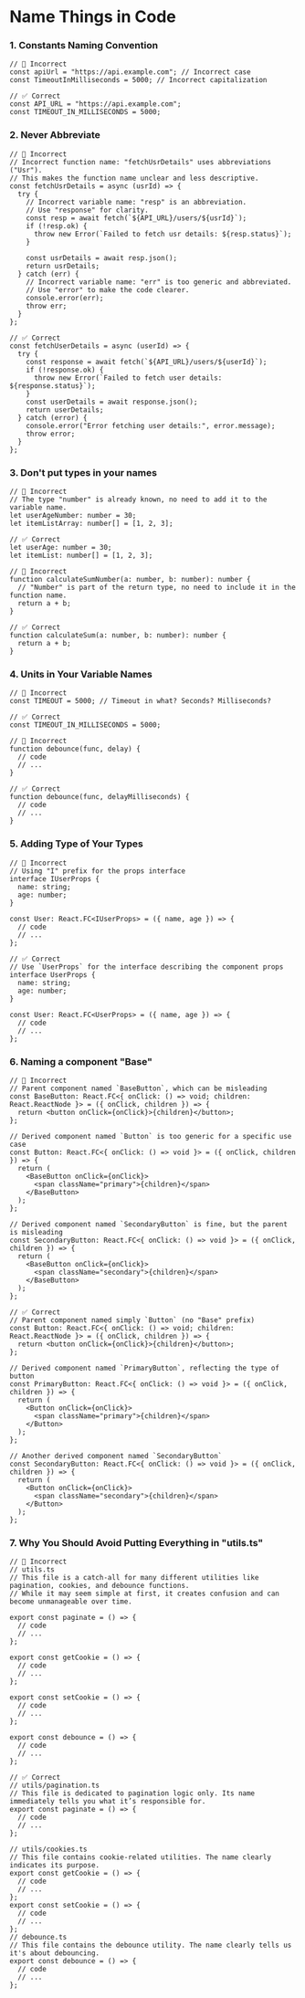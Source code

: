 # Name Things in Code

### 1. Constants Naming Convention

```
// 🚩 Incorrect
const apiUrl = "https://api.example.com"; // Incorrect case
const TimeoutInMilliseconds = 5000; // Incorrect capitalization
```

```
// ✅ Correct
const API_URL = "https://api.example.com";
const TIMEOUT_IN_MILLISECONDS = 5000;
```

### 2. Never Abbreviate

```
// 🚩 Incorrect
// Incorrect function name: "fetchUsrDetails" uses abbreviations ("Usr").
// This makes the function name unclear and less descriptive.
const fetchUsrDetails = async (usrId) => {
  try {
    // Incorrect variable name: "resp" is an abbreviation.
    // Use "response" for clarity.
    const resp = await fetch(`${API_URL}/users/${usrId}`);
    if (!resp.ok) {
      throw new Error(`Failed to fetch usr details: ${resp.status}`);
    }

    const usrDetails = await resp.json();
    return usrDetails;
  } catch (err) {
    // Incorrect variable name: "err" is too generic and abbreviated.
    // Use "error" to make the code clearer.
    console.error(err);
    throw err;
  }
};
```

```
// ✅ Correct
const fetchUserDetails = async (userId) => {
  try {
    const response = await fetch(`${API_URL}/users/${userId}`);
    if (!response.ok) {
      throw new Error(`Failed to fetch user details: ${response.status}`);
    }
    const userDetails = await response.json();
    return userDetails;
  } catch (error) {
    console.error("Error fetching user details:", error.message);
    throw error;
  }
};
```

### 3. Don't put types in your names

```
// 🚩 Incorrect
// The type "number" is already known, no need to add it to the variable name.
let userAgeNumber: number = 30;
let itemListArray: number[] = [1, 2, 3];
```

```
// ✅ Correct
let userAge: number = 30;
let itemList: number[] = [1, 2, 3];
```

```
// 🚩 Incorrect
function calculateSumNumber(a: number, b: number): number {
  // "Number" is part of the return type, no need to include it in the function name.
  return a + b;
}
```

```
// ✅ Correct
function calculateSum(a: number, b: number): number {
  return a + b;
}
```

### 4. Units in Your Variable Names

```
// 🚩 Incorrect
const TIMEOUT = 5000; // Timeout in what? Seconds? Milliseconds?
```

```
// ✅ Correct
const TIMEOUT_IN_MILLISECONDS = 5000;
```

```
// 🚩 Incorrect
function debounce(func, delay) {
  // code
  // ...
}
```

```
// ✅ Correct
function debounce(func, delayMilliseconds) {
  // code
  // ...
}
```

### 5. Adding Type of Your Types

```
// 🚩 Incorrect
// Using "I" prefix for the props interface
interface IUserProps {
  name: string;
  age: number;
}

const User: React.FC<IUserProps> = ({ name, age }) => {
  // code
  // ...
};
```

```
// ✅ Correct
// Use `UserProps` for the interface describing the component props
interface UserProps {
  name: string;
  age: number;
}

const User: React.FC<UserProps> = ({ name, age }) => {
  // code
  // ...
};
```

### 6. Naming a component "Base"

```
// 🚩 Incorrect
// Parent component named `BaseButton`, which can be misleading
const BaseButton: React.FC<{ onClick: () => void; children: React.ReactNode }> = ({ onClick, children }) => {
  return <button onClick={onClick}>{children}</button>;
};

// Derived component named `Button` is too generic for a specific use case
const Button: React.FC<{ onClick: () => void }> = ({ onClick, children }) => {
  return (
    <BaseButton onClick={onClick}>
      <span className="primary">{children}</span>
    </BaseButton>
  );
};

// Derived component named `SecondaryButton` is fine, but the parent is misleading
const SecondaryButton: React.FC<{ onClick: () => void }> = ({ onClick, children }) => {
  return (
    <BaseButton onClick={onClick}>
      <span className="secondary">{children}</span>
    </BaseButton>
  );
};
```

```
// ✅ Correct
// Parent component named simply `Button` (no "Base" prefix)
const Button: React.FC<{ onClick: () => void; children: React.ReactNode }> = ({ onClick, children }) => {
  return <button onClick={onClick}>{children}</button>;
};

// Derived component named `PrimaryButton`, reflecting the type of button
const PrimaryButton: React.FC<{ onClick: () => void }> = ({ onClick, children }) => {
  return (
    <Button onClick={onClick}>
      <span className="primary">{children}</span>
    </Button>
  );
};

// Another derived component named `SecondaryButton`
const SecondaryButton: React.FC<{ onClick: () => void }> = ({ onClick, children }) => {
  return (
    <Button onClick={onClick}>
      <span className="secondary">{children}</span>
    </Button>
  );
};
```

### 7. Why You Should Avoid Putting Everything in "utils.ts"

```
// 🚩 Incorrect
// utils.ts
// This file is a catch-all for many different utilities like pagination, cookies, and debounce functions.
// While it may seem simple at first, it creates confusion and can become unmanageable over time.

export const paginate = () => {
  // code
  // ...
};

export const getCookie = () => {
  // code
  // ...
};

export const setCookie = () => {
  // code
  // ...
};

export const debounce = () => {
  // code
  // ...
};
```

```
// ✅ Correct
// utils/pagination.ts
// This file is dedicated to pagination logic only. Its name immediately tells you what it’s responsible for.
export const paginate = () => {
  // code
  // ...
};

// utils/cookies.ts
// This file contains cookie-related utilities. The name clearly indicates its purpose.
export const getCookie = () => {
  // code
  // ...
};
export const setCookie = () => {
  // code
  // ...
};
// debounce.ts
// This file contains the debounce utility. The name clearly tells us it's about debouncing.
export const debounce = () => {
  // code
  // ...
};
```

